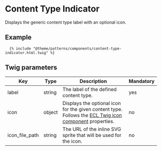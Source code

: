 
# Content Type Indicator

Displays the generic content type label with an optional icon.

## Example

```twig
  {% include "@theme/patterns/components/content-type-indicator.html.twig" %}
```

## Twig parameters

| Key            | Type   | Description                                                                                                                                                                         | Mandatory |
| -------------- | ------ | ----------------------------------------------------------------------------------------------------------------------------------------------------------------------------------- | --------- |
| label          | string | The label of the defined content type.                                                                                                                                              | yes       |
| icon           | object | Displays the optional icon for the given content type. Follows the [ECL Twig icon component](https://ecl-twig-php.netlify.app/ec/?path=/story/components-icon--general) properties. | no        |
| icon_file_path | string | The URL of the inline SVG sprite that will be used for the icon.                                                                                                                    | no        |
